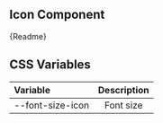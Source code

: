 
## Icon Component

<Canvas withSource="open" withToolbar>
    <Story id="components-atoms-icon--icon"></Story>
</Canvas>

<Description>{Readme}</Description>

## CSS Variables

| Variable         | Description |
| :--------------- | :---------: |
| --font-size-icon |  Font size  |

